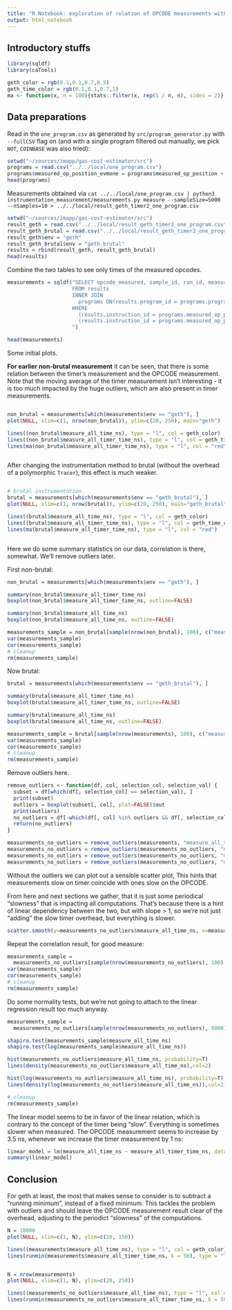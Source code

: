 ```yaml
---
title: "R Notebook: exploration of relation of OPCODE measurements with timer overhead measurements"
output: html_notebook
---
```


## Introductory stuffs
```r
library(sqldf)
library(caTools)

geth_color = rgb(0.1,0.1,0.7,0.5)
geth_time_color = rgb(0.1,0.1,0.7,1)
ma <- function(x, n = 100){stats::filter(x, rep(1 / n, n), sides = 2)}
```

<style>
  .superbigimage{
      overflow-x:scroll;
      white-space: nowrap;
  }
  .superbigimage img{
     max-width: none;
  }
</style>

## Data preparations

Read in the `one_program.csv` as generated by `src/program_generator.py` with `--fullCSV` flag on (and with a single program filtered out manually, we pick `NOT`, `COINBASE` was also tried):
```r
setwd("~/sources/imapp/gas-cost-estimator/src")
programs = read.csv("../../local/one_program.csv")
programs$measured_op_position_evmone = programs$measured_op_position + 1
head(programs)
```

Measurements obtained via `cat ../../local/one_program.csv | python3 instrumentation_measurement/measurements.py measure --sampleSize=5000 --nSamples=10 > ../../local/result_geth_timer2_one_program.csv`

```r
setwd("~/sources/imapp/gas-cost-estimator/src")
result_geth = read.csv("../../local/result_geth_timer2_one_program.csv")
result_geth_brutal = read.csv("../../local/result_geth_timer2_one_program_brutal.csv")
result_geth$env = "geth"
result_geth_brutal$env = "geth_brutal"
results = rbind(result_geth, result_geth_brutal)
head(results)
```

Combine the two tables to see only times of the measured opcodes.

```r
measurements = sqldf("SELECT opcode_measured, sample_id, run_id, measure_all_time_ns, measure_all_timer_time_ns, env
                     FROM results
                     INNER JOIN
                       programs ON(results.program_id = programs.program_id)
                     WHERE
                       (results.instruction_id = programs.measured_op_position AND results.env = 'geth') OR
                       (results.instruction_id = programs.measured_op_position AND results.env = 'geth_brutal')
                     ")

head(measurements)
```

Some initial plots.

**For earlier non-brutal measurement** it can be seen, that there is some relation between the timer's measurement and the OPCODE measurement.
Note that the moving average of the timer measurement isn't interesting - it is too much impacted by the huge outliers, which are also present in timer measurements.

<div class="superbigimage">
```r
non_brutal = measurements[which(measurements$env == "geth"), ]
plot(NULL, xlim=c(1, nrow(non_brutal)), ylim=c(20, 250), main="geth")

lines((non_brutal$measure_all_time_ns), type = "l", col = geth_color)
lines((non_brutal$measure_all_timer_time_ns), type = "l", col = geth_time_color)
lines(ma(non_brutal$measure_all_timer_time_ns), type = "l", col = "red")

```
</div>


After changing the instrumentation method to brutal (without the overhead of a polymorphic `Tracer`), this effect is much weaker.

<div class="superbigimage">
```r
# brutal instrumentation
brutal = measurements[which(measurements$env == "geth_brutal"), ]
plot(NULL, xlim=c(1, nrow(brutal)), ylim=c(20, 250), main="geth_brutal")

lines((brutal$measure_all_time_ns), type = "l", col = geth_color)
lines((brutal$measure_all_timer_time_ns), type = "l", col = geth_time_color)
lines(ma(brutal$measure_all_timer_time_ns), type = "l", col = "red")
```
</div>

Here we do some summary statistics on our data, correlation is there, somewhat.
We'll remove outliers later.

First non-brutal:

```r
non_brutal = measurements[which(measurements$env == "geth"), ]

summary(non_brutal$measure_all_timer_time_ns)
boxplot(non_brutal$measure_all_timer_time_ns, outline=FALSE)

summary(non_brutal$measure_all_time_ns)
boxplot(non_brutal$measure_all_time_ns, outline=FALSE)

measurements_sample = non_brutal[sample(nrow(non_brutal), 100), c("measure_all_time_ns", "measure_all_timer_time_ns")]
var(measurements_sample)
cor(measurements_sample)
# cleanup
rm(measurements_sample)
```

Now brutal:

```r
brutal = measurements[which(measurements$env == "geth_brutal"), ]

summary(brutal$measure_all_timer_time_ns)
boxplot(brutal$measure_all_timer_time_ns, outline=FALSE)

summary(brutal$measure_all_time_ns)
boxplot(brutal$measure_all_time_ns, outline=FALSE)

measurements_sample = brutal[sample(nrow(measurements), 100), c("measure_all_time_ns", "measure_all_timer_time_ns")]
var(measurements_sample)
cor(measurements_sample)
# cleanup
rm(measurements_sample)
```

Remove outliers here.

```r
remove_outliers <- function(df, col, selection_col, selection_val) {
  subset = df[which(df[, selection_col] == selection_val), ]
  print(subset)
  outliers = boxplot(subset[, col], plot=FALSE)$out
  print(outliers)
  no_outliers = df[-which(df[, col] %in% outliers && df[, selection_col] == selection_val), ]
  return(no_outliers)
}

measurements_no_outliers = remove_outliers(measurements, "measure_all_time_ns", "env", "geth")
measurements_no_outliers = remove_outliers(measurements_no_outliers, "measure_all_timer_time_ns", "env", "geth")
measurements_no_outliers = remove_outliers(measurements_no_outliers, "measure_all_time_ns", "env", "geth_brutal")
measurements_no_outliers = remove_outliers(measurements_no_outliers, "measure_all_timer_time_ns", "env", "geth_brutal")
```


Without the outliers we can plot out a sensible scatter plot, This hints that measurements slow on timer coincide with ones slow on the OPCODE.

From here and next sections we gather, that it is just some periodical "slowness" that is impacting all computations.
That's because there is a hint of linear dependency between the two, but with slope > 1, so we're not just "adding" the slow timer overhead, but everything is slower.

```r
scatter.smooth(y=measurements_no_outliers$measure_all_time_ns, x=measurements_no_outliers$measure_all_timer_time_ns)
```
Repeat the correlation result, for good measure:

```r
measurements_sample = 
  measurements_no_outliers[sample(nrow(measurements_no_outliers), 100), c("measure_all_time_ns", "measure_all_timer_time_ns")]
var(measurements_sample)
cor(measurements_sample)
# cleanup
rm(measurements_sample)
```
Do some normality tests, but we're not going to attach to the linear regression result too much anyway.

```r

measurements_sample = 
  measurements_no_outliers[sample(nrow(measurements_no_outliers), 5000), ]

shapiro.test(measurements_sample$measure_all_time_ns)
shapiro.test(log(measurements_sample$measure_all_time_ns))

hist(measurements_no_outliers$measure_all_time_ns, probability=T)
lines(density(measurements_no_outliers$measure_all_time_ns),col=2) 

hist(log(measurements_no_outliers$measure_all_time_ns), probability=T)
lines(density(log(measurements_no_outliers$measure_all_time_ns)),col=2) 

# cleanup
rm(measurements_sample)
```

The linear model seems to be in favor of the linear relation, which is contrary to the concept of the timer being "slow".
Everything is sometimes slower when measured.
The OPCODE measurement seems to increase by 3.5 ns, whenever we increase the timer measurement by 1 ns:

```r
linear_model = lm(measure_all_time_ns ~ measure_all_timer_time_ns, data=measurements_no_outliers)
summary(linear_model)
```

## Conclusion

For geth at least, the most that makes sense to consider is to subtract a "running minimum", instead of a fixed minimum.
This tackles the problem with outliers and should leave the OPCODE measurement result clear of the overhead,
adjusting to the periodict "slowness" of the computations.

```r
N = 10000
plot(NULL, xlim=c(1, N), ylim=c(20, 150))

lines((measurements$measure_all_time_ns), type = "l", col = geth_color)
lines(runmin(measurements$measure_all_timer_time_ns, k = 50), type = "l", col = geth_time_color)
```

<div class="superbigimage">
```r
N = nrow(measurements)
plot(NULL, xlim=c(1, N), ylim=c(20, 250))

lines((measurements_no_outliers$measure_all_time_ns), type = "l", col = geth_color)
lines(runmin(measurements_no_outliers$measure_all_timer_time_ns, k = 50), type = "l", col = geth_time_color)
```
</div>
